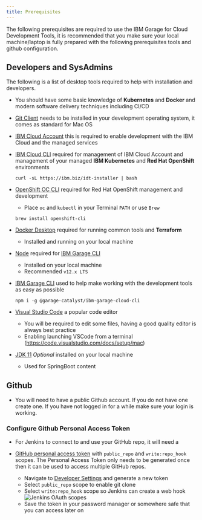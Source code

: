 ```yaml
---
title: Prerequisites
---
```


The following prerequisites are required to use the IBM Garage for Cloud Development Tools, it is recommended that you make sure your local machine/laptop is fully prepared with the following prerequisites tools and github configuration.

## Developers and SysAdmins

The following is a list of desktop tools required to help with installation and developers.

- You should have some basic knowledge of **Kubernetes** and **Docker** and modern software delivery techniques including CI/CD

- [Git Client](https://git-scm.com/) needs to be installed in your development operating system, it comes as standard for Mac OS

- [IBM Cloud Account](https://cloud.ibm.com) this is required to enable development with the IBM Cloud and the managed services

- [IBM Cloud CLI](https://cloud.ibm.com/docs/cli?topic=cloud-cli-install-ibmcloud-cli) required for management of IBM Cloud Account and management of your managed **IBM Kubernetes** and **Red Hat OpenShift** environments
    ```
    curl -sL https://ibm.biz/idt-installer | bash
    ```
- [OpenShift OC CLI](https://www.okd.io/download.html) required for Red Hat OpenShift management and development
    - Place `oc` and `kubectl` in your Terminal `PATH` or use `Brew`
    ```
    brew install openshift-cli
    ```
- [Docker Desktop](https://www.docker.com/products/docker-desktop) required for running common tools and **Terraform**
    - Installed and running on your local machine

- [Node](https://nodejs.org/en/) required for [IBM Garage CLI](/getting-started/cli)
    - Installed on your local machine
    - Recommended `v12.x LTS`

- [IBM Garage CLI](/getting-started/cli) used to help make working with the development tools as easy as possible
    ```
    npm i -g @garage-catalyst/ibm-garage-cloud-cli
    ```

- [Visual Studio Code](https://code.visualstudio.com/download) a popular code editor
    - You will be required to edit some files, having a good quality editor is always best practice
    - Enabling launching VSCode from a terminal (https://code.visualstudio.com/docs/setup/mac)

- [JDK 11](https://www.oracle.com/technetwork/java/javase/downloads/jdk11-downloads-5066655.html) _Optional_ installed on your local machine
    - Used for SpringBoot content

## Github

- You will need to have a public Github account. If you do not have one create one. If you have not logged in for a while make sure your login is working.

### Configure Github Personal Access Token
- For Jenkins to connect to and use your GitHub repo, it will need a
- [GitHub personal access token](https://help.github.com/en/github/authenticating-to-github/creating-a-personal-access-token-for-the-command-line) with `public_repo` and `write:repo_hook` scopes. The Personal Access Token only needs to be generated once then it can be used to access multiple GitHub repos.

  - Navigate to [Developer Settings](https://github.com/settings/tokens) and generate a new token
  - Select `public_repo` scope to enable git clone
  - Select `write:repo_hook` scope so Jenkins can create a web hook
  ![Jenkins OAuth scopes](jenkins-scopes.png)
  - Save the token in your password manager or somewhere safe that you can access later on






